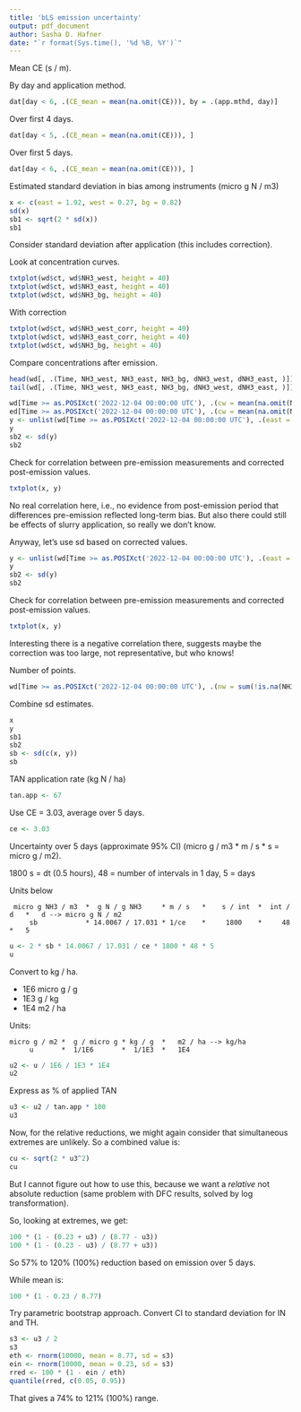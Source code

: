 ```yaml
---
title: 'bLS emission uncertainty'
output: pdf_document
author: Sasha D. Hafner
date: "`r format(Sys.time(), '%d %B, %Y')`"
---
```


Mean CE (s / m).

By day and application method.

```r
dat[day < 6, .(CE_mean = mean(na.omit(CE))), by = .(app.mthd, day)]
```

Over first 4 days.


```r
dat[day < 5, .(CE_mean = mean(na.omit(CE))), ]
```

Over first 5 days.


```r
dat[day < 6, .(CE_mean = mean(na.omit(CE))), ]
```

Estimated standard deviation in bias among instruments (micro g N / m3)

```r
x <- c(east = 1.92, west = 0.27, bg = 0.82)
sd(x)
sb1 <- sqrt(2 * sd(x))
sb1
```

Consider standard deviation after application (this includes correction).

Look at concentration curves.

```r
txtplot(wd$ct, wd$NH3_west, height = 40)
txtplot(wd$ct, wd$NH3_east, height = 40)
txtplot(wd$ct, wd$NH3_bg, height = 40)
```

With correction

```r
txtplot(wd$ct, wd$NH3_west_corr, height = 40)
txtplot(wd$ct, wd$NH3_east_corr, height = 40)
txtplot(wd$ct, wd$NH3_bg, height = 40)
```
Compare concentrations after emission.

```r
head(wd[, .(Time, NH3_west, NH3_east, NH3_bg, dNH3_west, dNH3_east, )])
tail(wd[, .(Time, NH3_west, NH3_east, NH3_bg, dNH3_west, dNH3_east, )])
```


```r
wd[Time >= as.POSIXct('2022-12-04 00:00:00 UTC'), .(cw = mean(na.omit(NH3_west)), ce = mean(na.omit(NH3_east)), cb = mean(na.omit(NH3_bg)))]
ed[Time >= as.POSIXct('2022-12-04 00:00:00 UTC'), .(cw = mean(na.omit(NH3_west)), ce = mean(na.omit(NH3_east)), cb = mean(na.omit(NH3_bg)))]
y <- unlist(wd[Time >= as.POSIXct('2022-12-04 00:00:00 UTC'), .(east = mean(na.omit(NH3_east)), west = mean(na.omit(NH3_west)), bg = mean(na.omit(NH3_bg)))])
y
sb2 <- sd(y)
sb2
```

Check for correlation between pre-emission measurements and corrected post-emission values.

```r
txtplot(x, y)
```

No real correlation here, i.e., no evidence from post-emission period that differences pre-emission reflected long-term bias.
But also there could still be effects of slurry application, so really we don't know.

Anyway, let's use sd based on corrected values.

```r
y <- unlist(wd[Time >= as.POSIXct('2022-12-04 00:00:00 UTC'), .(east = mean(na.omit(NH3_east_corr)), west = mean(na.omit(NH3_west_corr)), bg = mean(na.omit(NH3_bg)))])
y
sb2 <- sd(y)
sb2
```

Check for correlation between pre-emission measurements and corrected post-emission values.

```r
txtplot(x, y)
```

Interesting there is a negative correlation there, suggests maybe the correction was too large, not representative, but who knows!

Number of points.

```r
wd[Time >= as.POSIXct('2022-12-04 00:00:00 UTC'), .(nw = sum(!is.na(NH3_west)), ne = sum(!is.na(NH3_east)), nb = sum(!is.na(NH3_bg)))]
```

Combine sd estimates.

```r
x
y
sb1
sb2
sb <- sd(c(x, y))
sb
```

TAN application rate (kg N / ha)

```r
tan.app <- 67
```

Use CE = 3.03, average over 5 days.

```r
ce <- 3.03
```

Uncertainty over 5 days (approximate 95% CI) (micro g / m3 * m / s * s = micro g / m2).

1800 s = dt (0.5 hours), 48 = number of intervals in 1 day, 5 = days

Units below

```
 micro g NH3 / m3  *  g N / g NH3     * m / s   *    s / int  *  int / d   *   d --> micro g N / m2
     sb            * 14.0067 / 17.031 * 1/ce    *     1800    *     48     *   5
```

```r
u <- 2 * sb * 14.0067 / 17.031 / ce * 1800 * 48 * 5
u
```

Convert to kg / ha.

* 1E6 micro g / g 
* 1E3 g / kg
* 1E4 m2 / ha

Units:

```
micro g / m2 *  g / micro g * kg / g  *   m2 / ha --> kg/ha  
     u       *  1/1E6       *  1/1E3  *   1E4      
```

```r
u2 <- u / 1E6 / 1E3 * 1E4
u2
```

Express as % of applied TAN

```r
u3 <- u2 / tan.app * 100
u3
```

Now, for the relative reductions, we might again consider that simultaneous extremes are unlikely.
So a combined value is:

```r
cu <- sqrt(2 * u3^2)
cu
```

But I cannot figure out how to use this, because we want a *relative* not absolute reduction (same problem with DFC results, solved by log transformation).

So, looking at extremes, we get:

```r
100 * (1 - (0.23 + u3) / (8.77 - u3))
100 * (1 - (0.23 - u3) / (8.77 + u3))
```

So 57% to 120% (100%) reduction based on emission over 5 days.

While mean is:

```r
100 * (1 - 0.23 / 8.77)
```

Try parametric bootstrap approach.
Convert CI to standard deviation for IN and TH.

```r
s3 <- u3 / 2
s3
eth <- rnorm(10000, mean = 8.77, sd = s3)
ein <- rnorm(10000, mean = 0.23, sd = s3)
rred <- 100 * (1 - ein / eth)
quantile(rred, c(0.05, 0.95))
```

That gives a 74% to 121% (100%) range.

